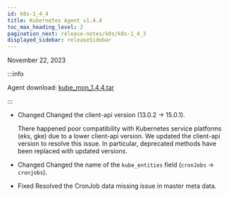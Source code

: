 ```yaml
---
id: k8s-1_4_4
title: Kubernetes Agent v1.4.4
toc_max_heading_level: 2
pagination_next: release-notes/k8s/k8s-1_4_3
displayed_sidebar: releaseSidebar
---
```


November 22, 2023

:::info

Agent download: [kube_mon_1.4.4.tar](https://repo.whatap.io/docker/kube_mon_1.4.4.tar)

:::

- <Status>Changed</Status> Changed the client-api version (13.0.2 → 15.0.1).

  There happened poor compatibility with Kubernetes service platforms (eks, gke) due to a lower client-api version. We updated the client-api version to resolve this issue. In particular, deprecated methods have been replaced with updated versions.

- <Status>Changed</Status> Changed the name of the <code>kube_entities</code> field (<code>cronJobs</code> → <code>cronjobs</code>).

- <Status>Fixed</Status> Resolved the CronJob data missing issue in master meta data.
